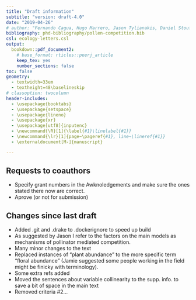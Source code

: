 ```yaml
---
title: "Draft information"
subtitle: "version: draft-4.0"
date: "2019-04-26"
# author: "Fernando Cagua, Hugo Marrero, Jason Tylianakis, Daniel Stouffer"
bibliography: phd-bibliography/pollen-competition.bib
csl: ecology-letters.csl
output:
  bookdown::pdf_document2:
    # base_format: rticles::peerj_article
    keep_tex: yes
    number_sections: false
toc: false
geometry: 
  - textwidth=33em
  - textheight=48\baselineskip
# classoption: twocolumn
header-includes:
  - \usepackage{booktabs}
  - \usepackage{setspace}
  - \usepackage{lineno}
  - \usepackage{xr}
  - \usepackage[utf8]{inputenc}
  - \newcommand{\R}[1]{\label{#1}\linelabel{#1}}
  - \newcommand{\lr}[1]{page~\pageref{#1}, line~\lineref{#1}}
  - \externaldocument[M-]{manuscript}

---
```


\onehalfspacing

## Requests to coauthors

* Specify grant numbers in the Awknoledgements and make sure the ones stated there now are correct. 
* Aprove (or not for submission)

## Changes since last draft

* Added .git and .drake to .dockerignore to speed up build
* As suggested by Jason I refer to the factors on the main models as mechanisms of pollinator mediated competition. 
* Many minor changes to the text
* Replaced instances of "plant abundance" to the more specific term "floral abundance" (Jamie suggested some people working in the field might be finicky with terminology). 
* Some extra refs added
* Moved the sentences about variable collinearity to the supp. info. to save a bit of space in the main text
* Removed criteria #2...

